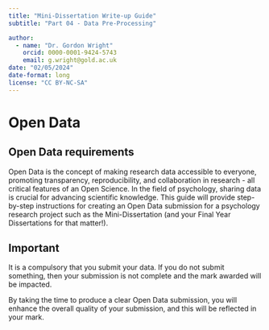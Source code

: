 ```yaml
---
title: "Mini-Dissertation Write-up Guide"
subtitle: "Part 04 - Data Pre-Processing"

author: 
  - name: "Dr. Gordon Wright"
    orcid: 0000-0001-9424-5743
    email: g.wright@gold.ac.uk
date: "02/05/2024"
date-format: long
license: "CC BY-NC-SA"
---
```


# Open Data

## Open Data requirements

Open Data is the concept of making research data accessible to everyone,
promoting transparency, reproducibility, and collaboration in research -
all critical features of an Open Science. In the field of psychology,
sharing data is crucial for advancing scientific knowledge. This guide
will provide step-by-step instructions for creating an Open Data
submission for a psychology research project such as the
Mini-Dissertation (and your Final Year Dissertations for that matter!).

::: callout-important
## Important

It is a compulsory that you submit your data. If you do not submit
something, then your submission is not complete and the mark awarded
will be impacted.

By taking the time to produce a clear Open Data submission, you will
enhance the overall quality of your submission, and this will be
reflected in your mark.
:::
